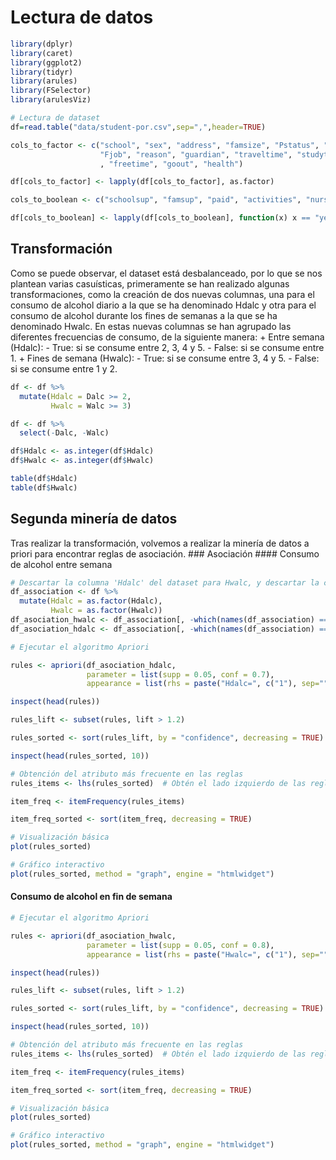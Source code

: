 # Lectura de datos
```r
library(dplyr)
library(caret)
library(ggplot2)
library(tidyr)
library(arules)
library(FSelector)
library(arulesViz)

# Lectura de dataset
df=read.table("data/student-por.csv",sep=",",header=TRUE)

cols_to_factor <- c("school", "sex", "address", "famsize", "Pstatus", "Medu", "Fedu", "Mjob", 
                    "Fjob", "reason", "guardian", "traveltime", "studytime" ,"famrel"
                    , "freetime", "goout", "health")

df[cols_to_factor] <- lapply(df[cols_to_factor], as.factor)

cols_to_boolean <- c("schoolsup", "famsup", "paid", "activities", "nursery", "higher", "internet", "romantic")

df[cols_to_boolean] <- lapply(df[cols_to_boolean], function(x) x == "yes")
```

## Transformación
Como se puede observar, el dataset está desbalanceado, por lo que se nos plantean varias casuísticas, primeramente se han realizado algunas transformaciones,
como la creación de dos nuevas columnas, una para el consumo de alcohol diario a la que se ha denominado Hdalc y otra para el consumo de alcohol durante los 
fines de semanas a la que se ha denominado Hwalc. En estas nuevas columnas se han agrupado las diferentes frecuencias de consumo, de la siguiente manera:
+ Entre semana (Hdalc):
  - True: si se consume entre 2, 3, 4 y 5.
  - False: si se consume entre 1.
+ Fines de semana (Hwalc):
  - True: si se consume entre 3, 4 y 5.
  - False: si se consume entre 1 y 2.

```r
df <- df %>%
  mutate(Hdalc = Dalc >= 2,
         Hwalc = Walc >= 3)

df <- df %>%
  select(-Dalc, -Walc)

df$Hdalc <- as.integer(df$Hdalc)
df$Hwalc <- as.integer(df$Hwalc)

table(df$Hdalc)
table(df$Hwalc)
```

## Segunda minería de datos
Tras realizar la transformación, volvemos a realizar la minería de datos a priori para encontrar reglas de asociación.
### Asociación
#### Consumo de alcohol entre semana
```r
# Descartar la columna 'Hdalc' del dataset para Hwalc, y descartar la columna 'Hwalc' del dataset para Hdalc
df_association <- df %>%
  mutate(Hdalc = as.factor(Hdalc),
         Hwalc = as.factor(Hwalc))
df_asociation_hwalc <- df_association[, -which(names(df_association) == "Hdalc")]
df_asociation_hdalc <- df_association[, -which(names(df_association) == "Hwalc")]

```

```r
# Ejecutar el algoritmo Apriori

rules <- apriori(df_asociation_hdalc, 
                 parameter = list(supp = 0.05, conf = 0.7),
                 appearance = list(rhs = paste("Hdalc=", c("1"), sep="")))

inspect(head(rules))
```  

```r
rules_lift <- subset(rules, lift > 1.2)

rules_sorted <- sort(rules_lift, by = "confidence", decreasing = TRUE)

inspect(head(rules_sorted, 10))

```

```r
# Obtención del atributo más frecuente en las reglas
rules_items <- lhs(rules_sorted)  # Obtén el lado izquierdo de las reglas

item_freq <- itemFrequency(rules_items)

item_freq_sorted <- sort(item_freq, decreasing = TRUE)

```

```r
# Visualización básica
plot(rules_sorted)

# Gráfico interactivo
plot(rules_sorted, method = "graph", engine = "htmlwidget")

```

#### Consumo de alcohol en fin de semana
```r
# Ejecutar el algoritmo Apriori

rules <- apriori(df_asociation_hwalc, 
                 parameter = list(supp = 0.05, conf = 0.8),
                 appearance = list(rhs = paste("Hwalc=", c("1"), sep="")))

inspect(head(rules))
```  

```r
rules_lift <- subset(rules, lift > 1.2)

rules_sorted <- sort(rules_lift, by = "confidence", decreasing = TRUE)

inspect(head(rules_sorted, 10))

```

```r
# Obtención del atributo más frecuente en las reglas
rules_items <- lhs(rules_sorted)  # Obtén el lado izquierdo de las reglas

item_freq <- itemFrequency(rules_items)

item_freq_sorted <- sort(item_freq, decreasing = TRUE)

```

```r
# Visualización básica
plot(rules_sorted)

# Gráfico interactivo
plot(rules_sorted, method = "graph", engine = "htmlwidget")

```